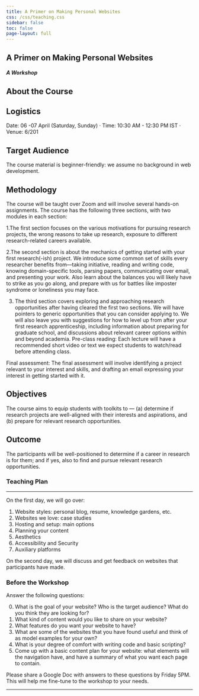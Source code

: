```yaml
---
title: A Primer on Making Personal Websites
css: /css/teaching.css
sidebar: false
toc: false
page-layout: full
---
```


:::{.column-body-outset}

## A Primer on Making Personal Websites
##### A Workshop

:::{.callout-note collapse="true" icon="false"}

# About the Course


:::

:::{.callout-note collapse="true" icon="false"}
# Logistics

Date: 06 -07 April (Saturday, Sunday) · Time: 10:30 AM - 12:30 PM IST · Venue: 6/201 

:::


:::{.callout-note collapse="true" icon="false"}
# Target Audience
The course material is beginner-friendly: we assume no background in web development.
:::


:::{.callout-note collapse="true" icon="false"}

# Methodology

The course will be taught over Zoom and will involve several hands-on assignments. The course has the following three sections, with two modules in each section:

1.The first section focuses on the various motivations for pursuing research projects, the wrong reasons to take up research, exposure to different research-related careers available.

2.The second section is about the mechanics of getting started with your first research(-ish) project. We introduce some common set of skills every researcher benefits from—taking initiative, reading and writing code, knowing domain-specific tools, parsing papers, communicating over email, and presenting your work. Also learn about the balances you will likely have to strike as you go along, and prepare with us for battles like imposter syndrome or loneliness you may face.

3. The third section covers exploring and approaching research opportunities after having cleared the first two sections. We will have pointers to generic opportunities that you can consider applying to. We will also leave you with suggestions for how to level up from after your first research apprenticeship, including information about preparing for graduate school, and discussions about relevant career options within and beyond academia.
Pre-class reading: Each lecture will have a recommended short video or text we expect students to watch/read before attending class.

Final assessment: The final assessment will involve identifying a project relevant to your interest and skills, and drafting an email expressing your interest in getting started with it.

:::


:::{.callout-note collapse="true" icon="false"}

# Objectives
The course aims to equip students with toolkits to --- (a) determine if research projects are well-aligned with their interests and aspirations, and (b) prepare for relevant research opportunities.
:::


:::{.callout-note collapse="true" icon="false"}

# Outcome
The participants will be well-positioned to determine if a career in research is for them; and if yes, also to find and pursue relevant research opportunities.

:::

### Teaching Plan

---

On the first day, we will go over:

1. Website styles: personal blog, resume, knowledge gardens, etc.
2. Websites we love: case studies
3. Hosting and setup: main options
4. Planning your content
5. Aesthetics
6. Accessibility and Security
7. Auxiliary platforms 

On the second day, we will discuss and get feedback on websites that participants have made.

### Before the Workshop

Answer the following questions:

0. What is the goal of your website? Who is the target audience? What do you think they are looking for?
1. What kind of content would you like to share on your website?
2. What features do you want your website to have?
3. What are some of the websites that you have found useful and think of as model examples for your own?
4. What is your degree of comfort with writing code and basic scripting? 
5. Come up with a basic content plan for your website: what elements will the navigation have, and have a summary of what you want each page to contain.

Please share a Google Doc with answers to these questions by Friday 5PM. This will help me fine-tune to the workshop to your needs.

---




:::